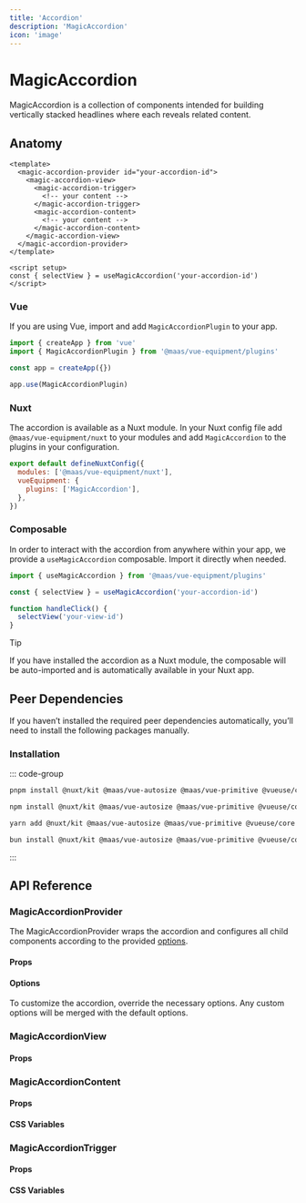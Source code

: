 ```yaml
---
title: 'Accordion'
description: 'MagicAccordion'
icon: 'image'
---
```


# MagicAccordion

MagicAccordion is a collection of components intended for building vertically stacked headlines where each reveals related content.

<component-preview src="./demo/DefaultDemo.vue"/>

<!--@include: @/apps/docs/src/content/snippets/overview.md-->

## Anatomy

```vue
<template>
  <magic-accordion-provider id="your-accordion-id">
    <magic-accordion-view>
      <magic-accordion-trigger>
        <!-- your content -->
      </magic-accordion-trigger>
      <magic-accordion-content>
        <!-- your content -->
      </magic-accordion-content>
    </magic-accordion-view>
  </magic-accordion-provider>
</template>

<script setup>
const { selectView } = useMagicAccordion('your-accordion-id')
</script>
```

<!--@include: @/apps/docs/src/content/snippets/installation.md-->

### Vue

If you are using Vue, import and add `MagicAccordionPlugin` to your app.

```js
import { createApp } from 'vue'
import { MagicAccordionPlugin } from '@maas/vue-equipment/plugins'

const app = createApp({})

app.use(MagicAccordionPlugin)
```

### Nuxt

The accordion is available as a Nuxt module. In your Nuxt config file add `@maas/vue-equipment/nuxt` to your modules and add `MagicAccordion` to the plugins in your configuration.

```js
export default defineNuxtConfig({
  modules: ['@maas/vue-equipment/nuxt'],
  vueEquipment: {
    plugins: ['MagicAccordion'],
  },
})
```

### Composable

In order to interact with the accordion from anywhere within your app, we provide a `useMagicAccordion` composable. Import it directly when needed.

```js
import { useMagicAccordion } from '@maas/vue-equipment/plugins'

const { selectView } = useMagicAccordion('your-accordion-id')

function handleClick() {
  selectView('your-view-id')
}
```

> [!TIP]
> If you have installed the accordion as a Nuxt module, the composable will be auto-imported and is automatically available in your Nuxt app.

## Peer Dependencies

If you haven’t installed the required peer dependencies automatically, you’ll need to install the following packages manually.

<ProseTable
  :columns="[
    { label: 'Package'},
  ]"
  :rows="[
    {
      items: [
        {
          label: '[@nuxt/kit](https://www.npmjs.com/package/@nuxt/kit)'
        }
      ]
    },
    {
      items: [
        {
          label: '[@maas/vue-autosize](https://www.npmjs.com/package/@maas/vue-autosize)'
        }
      ]
    },
    {
      items: [
        {
          label: '[@maas/vue-primitive](https://www.npmjs.com/package/@maas/vue-primitive)'
        }
      ]
    },
    {
      items: [
        {
          label: '[@vueuse/core](https://www.npmjs.com/package/@vueuse/core)'
        }
      ]
    },
  ]"
/>

### Installation

::: code-group

```sh [pnpm]
pnpm install @nuxt/kit @maas/vue-autosize @maas/vue-primitive @vueuse/core
```

```sh [npm]
npm install @nuxt/kit @maas/vue-autosize @maas/vue-primitive @vueuse/core
```

```sh [yarn]
yarn add @nuxt/kit @maas/vue-autosize @maas/vue-primitive @vueuse/core
```

```sh [bun]
bun install @nuxt/kit @maas/vue-autosize @maas/vue-primitive @vueuse/core
```

:::

## API Reference

### MagicAccordionProvider

The MagicAccordionProvider wraps the accordion and configures all child components according to the provided [options](#options).

#### Props

<ProseTable 
  :columns="[
    { label: 'Prop' },
    { label: 'Type' },
    { label: 'Required' }
  ]"
  :rows="[
    {
      items: [
        {
          label: 'id',
          description: 'Providing an id is required. Can either be a string or a ref.'
        },
        {
          label: 'MaybeRef\<string\>',
          escape: true
        },
        {
          label: 'true'
        }
      ]
    },
    {
      items: [
        {
          label: 'asChild',
          description: 'Prevent the component from rendering and pass all functionality to a child element.'
        },
        {
          label: 'boolean'
        },
        {
          label: 'false'
        }
      ]
    },
    {
      items: [
        {
          label: 'options',
          description: 'Refer to the [options table](#options) for details.'
        },
        {
          label: 'MagicAccordionOptions'
        },
        {
          label: 'false'
        }
      ]
    },
  ]"
/>

#### Options

To customize the accordion, override the necessary options. Any custom options will be merged with the default options.

<ProseTable
  :columns="[
    { label: 'Option' },
    { label: 'Type' },
    { label: 'Default' }
  ]"
  :rows="[
    {
      items: [
        { 
          label: 'mode',
          description: 'Set mode to multiple to allow multiple views to be open in parallel.'
        },
        { label: 'AccordionMode',
          description: '\'single\' | \'multiple\''
        },
        { 
          label: 'single'
        }
      ]
    },
    {
      items: [
        { 
          label: 'transition',
          description: 'Override the [transition name](https://vuejs.org/guide/built-ins/transition#named-transitions) of nested `MagicAccordionContent` elements.'
        },
        { 
          label: 'string'
        },
        { 
          label: 'string',
          description: '\'magic-accordion\'',
        }
      ]
    },
    {
      items: [
        {
          label: 'animation.duration',
          description: 'Configure the accordions’s animation duration.'
        },
        {
          label: 'number'
        },
        {
          label: '200'
        }
      ]
    },
    {
      items: [
        {
          label: 'animation.easing',
          description: 'Configure the accordions’s animation easing.'
        },
        {
          label: 'function',
          description: '(t: number) => number'
        },
        {
          label: 'easeOutQuad',
          description: 't * (2 - t)'
        }
      ]
    },
    {
      items: [
        { 
          label: 'disabled',
          description: 'Disable the accordion completely.'
        },
        { 
          label: 'boolean'
        },
        { 
          label: 'false',
        }
      ]
    },
  ]"
/>

### MagicAccordionView

#### Props

<ProseTable 
  :columns="[
    { label: 'Prop' },
    { label: 'Type' },
    { label: 'Required' }
  ]"
  :rows="[
    {
      items: [
        {
          label: 'id',
          description: 'Providing an id is optional. Neccessary for interacting with the view through `useMagicAccordion`.'
        },
        {
          label: 'MaybeRef\<string\>',
          escape: true
        },
        {
          label: 'false'
        }
      ]
    },
    {
      items: [
        {
          label: 'asChild',
          description: 'Prevent the component from rendering and pass all functionality to a child element.'
        },
        {
          label: 'boolean'
        },
        {
          label: 'false'
        }
      ]
    },
    {
      items: [
        {
          label: 'active',
          description: 'Prevent the component from rendering and pass all functionality to a child element.'
        },
        {
          label: 'boolean'
        },
        {
          label: 'false'
        }
      ]
    },
  ]"
/>

### MagicAccordionContent

#### Props

<ProseTable 
  :columns="[
    { label: 'Prop' },
    { label: 'Type' },
    { label: 'Required' }
  ]"
  :rows="[
    {
      items: [
        {
          label: 'asChild',
          description: 'Prevent the inner component inside the `<transition>` from rendering and pass all functionality to a child element.'
        },
        {
          label: 'boolean'
        },
        {
          label: 'false'
        }
      ]
    },
    {
      items: [
        { 
          label: 'transition',
          description: 'Override the [transition name](https://vuejs.org/guide/built-ins/transition#named-transitions).'
        },
        { 
          label: 'string' },
        { 
          label: 'false',
        }
      ]
    },
    {
      items: [
        {
          label: 'animation.duration',
          description: 'Override the component’s animation duration.'
        },
        {
          label: 'number'
        },
        {
          label: 'false'
        }
      ]
    },
    {
      items: [
        {
          label: 'animation.easing',
          description: 'Override the component’s animation easing.'
        },
        {
          label: 'function',
          description: '(t: number) => number'
        },
        {
          label: 'false'
        }
      ]
    },
  ]"
/>

#### CSS Variables

<ProseTable
  :columns="[
    { label: 'Variable' },
    { label: 'Default' },
  ]"
  :rows="[
    {
      items: [
        {
          label: '--magic-accordion-content-clip-path'
        },
        {
          label: 'inset(0)'
        },
      ]
    }
  ]"
/>

### MagicAccordionTrigger

#### Props

<ProseTable 
  :columns="[
    { label: 'Prop' },
    { label: 'Type' },
    { label: 'Required' }
  ]"
  :rows="[
    {
      items: [
        {
          label: 'asChild',
          description: 'Prevent the component from rendering and pass all functionality to a child element.'
        },
        {
          label: 'boolean'
        },
        {
          label: 'false'
        }
      ]
    },
    {
      items: [
        {
          label: 'disabled',
          description: 'Disable the trigger.'
        },
        {
          label: 'boolean'
        },
        {
          label: 'false'
        }
      ]
    },
    {
      items: [
        {
          label: 'trigger',
          description: 'Override the interactions that activate the trigger.'
        },
        {
          label: 'Interaction[]',
          description: 'Array<\'click\' | \'mouseenter\'>',
        },
        {
          label: 'false'
        }
      ]
    },
  ]"
/>

#### CSS Variables

<ProseTable
  :columns="[
    { label: 'Variable' },
    { label: 'Default' },
  ]"
  :rows="[
    {
      items: [
        {
          label: '--magic-accordion-trigger-cursor-disabled'
        },
        {
          label: 'not-allowed'
        },
      ]
    }
  ]"
/>